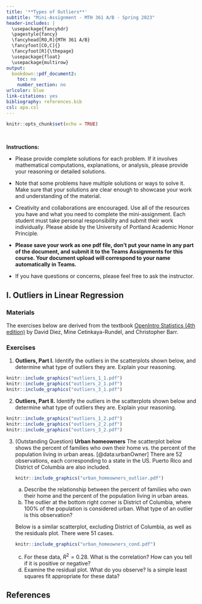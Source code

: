 ---
title: '**Types of Outliers**'
subtitle: "Mini-Assignment - MTH 361 A/B - Spring 2023"
header-includes: |
  \usepackage{fancyhdr}
  \pagestyle{fancy}
  \fancyhead[RO,R]{MTH 361 A/B}
  \fancyfoot[CO,C]{}
  \fancyfoot[R]{\thepage}
  \usepackage{float}
  \usepackage{multirow}
output:
  bookdown::pdf_document2:
    toc: no
    number_section: no
urlcolor: blue
link-citations: yes
bibliography: references.bib
csl: apa.csl
---

```{r setup, include=FALSE}
knitr::opts_chunk$set(echo = TRUE)
```

\

**Instructions:**
 
 * Please provide complete solutions for each problem. If it involves mathematical computations, explanations, or analysis, please provide your reasoning or detailed solutions.
 
 * Note that some problems have multiple solutions or ways to solve it. Make sure that your solutions are clear enough to showcase your work and understanding of the material.
 
 * Creativity and collaborations are encouraged. Use all of the resources you have and what you need to complete the mini-assignment. Each student must take personal responsibility and submit their work individually. Please abide by the University of Portland Academic Honor Principle.
 
 * **Please save your work as one pdf file, don't put your name in any part of the document, and submit it to the Teams Assignments for this course. Your document upload will correspond to your name automatically in Teams.**
 
 * If you have questions or concerns, please feel free to ask the instructor.

\newpage

## I. Outliers in Linear Regression

### Materials

The exercises below are derived from the textbook [OpenIntro Statistics (4th edition)](https://www.openintro.org/book/os/){target="_blank"} by David Diez, Mine Cetinkaya-Rundel, and Christopher Barr.

### Exercises

1. **Outliers, Part I.** Identify the outliers in the scatterplots shown below, and determine what type of outliers they are. Explain your reasoning.

```{r,echo=FALSE, out.width='30%', fig.width=3, fig.height=3,fig.show='hold',fig.align='center'}
knitr::include_graphics("outliers_1_1.pdf")
knitr::include_graphics("outliers_2_1.pdf")
knitr::include_graphics("outliers_3_1.pdf")
```

2. **Outliers, Part II.** Identify the outliers in the scatterplots shown below and determine what type of outliers they are. Explain your reasoning.
    
```{r,echo=FALSE, out.width='30%', fig.width=3, fig.height=3,fig.show='hold',fig.align='center'}
knitr::include_graphics("outliers_1_2.pdf")
knitr::include_graphics("outliers_2_2.pdf")
knitr::include_graphics("outliers_3_2.pdf")
```  

\newpage

3. (Outstanding Question) **Urban homeowners** The scatterplot below shows the percent of families who own their home vs. the percent of the population living in urban areas. [@data:urbanOwner] There are 52 observations, each corresponding to a state in the US. Puerto Rico and District of Columbia are also included.

    ```{r urban_homeowners_outlier,echo=FALSE, out.width='50%', fig.width=3, fig.height=3,fig.show='hold',fig.align='center'}
    knitr::include_graphics("urban_homeowners_outlier.pdf")
    ``` 

    a. Describe the relationship between the percent of families who own their home and the percent of the population living in urban areas.
    b. The outlier at the bottom right corner is District of Columbia, where 100\% of the population is considered urban. What type of an outlier is this observation?
    
    Below is a similar scatterplot, excluding District of Columbia, as well as the residuals plot. There were 51 cases.
    
    ```{r urban_homeowners_cond,echo=FALSE, out.width='50%', fig.width=3, fig.height=3,fig.show='hold',fig.align='center'}
    knitr::include_graphics("urban_homeowners_cond.pdf")
    ```

    c. For these data, $R^2=0.28$. What is the correlation? How can you tell if it is positive or negative?
    d. Examine the residual plot. What do you observe? Is a simple least squares fit appropriate for these data?

\newpage

## References {#ref}

<div id="refs"></div>
